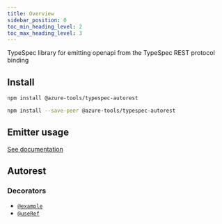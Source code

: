 ```yaml
---
title: Overview
sidebar_position: 0
toc_min_heading_level: 2
toc_max_heading_level: 3
---
```



TypeSpec library for emitting openapi from the TypeSpec REST protocol binding

## Install

<Tabs>
<TabItem  label="In a spec" default>

```bash
npm install @azure-tools/typespec-autorest
```

</TabItem>
<TabItem  label="In a library" default>

```bash
npm install --save-peer @azure-tools/typespec-autorest
```

</TabItem>
</Tabs>

## Emitter usage

[See documentation](./emitter.md)

## Autorest

### Decorators

- [`@example`](./decorators.md#@Autorest.example)
- [`@useRef`](./decorators.md#@Autorest.useRef)
